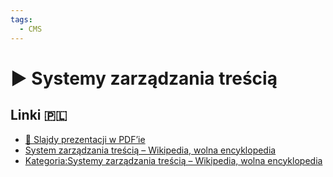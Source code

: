 ```yaml
---
tags:
  - CMS
---
```



# ▶️ Systemy zarządzania treścią

<VimeoPlayer videoId="745782062" />

## Linki 🇵🇱

- [📄 Slajdy prezentacji w PDF’ie](/download/slidev/1-4-2-cmsy-tradycyjne-i-bezglowe.pdf)
- [System zarządzania treścią – Wikipedia, wolna encyklopedia](https://pl.wikipedia.org/wiki/System_zarz%C4%85dzania_tre%C5%9Bci%C4%85)
- [Kategoria:Systemy zarządzania treścią – Wikipedia, wolna encyklopedia](https://pl.wikipedia.org/wiki/Kategoria:Systemy_zarz%C4%85dzania_tre%C5%9Bci%C4%85)
